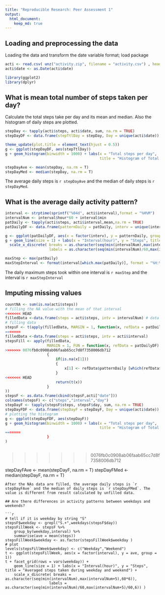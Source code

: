 ```yaml
---
title: "Reproducible Research: Peer Assessment 1"
output: 
  html_document:
    keep_md: true
---
```



## Loading and preprocessing the data
Loading the data and transform the date variable format; load package
```r
acti <- read.csv( unz("activity.zip", filename = "activity.csv") , header = TRUE, sep = ",")
acti$date <- as.Date(acti$date)

library(ggplot2)
library(dplyr)
```
## What is mean total number of steps taken per day?
Calculate the total steps take per day and its mean and median. Also the histogram of daily steps are plotted.
```r
stepDay <- tapply(acti$steps, acti$date, sum, na.rm = TRUE)
stepDayDF <- data.frame(stepTtlDay = stepDay, Day = unique(acti$date))

theme_update(plot.title = element_text(hjust = 0.5))
g <- ggplot(stepDayDF, aes(stepTtlDay))
g + geom_histogram(binwidth = 1000) + labs(x = "Total steps per day", 
                                           title = "Histogram of Total steps taken per day")

stepDayAve <- mean(stepDay, na.rm = T)
stepDayMed <- median(stepDay, na.rm = T)
```
The average daily steps is `r stepDayAve` and the median of daily steps is `r stepDayMed`.

## What is the average daily activity pattern?
```r
interval <- strptime(sprintf("%04d", acti$interval),format = "%H%M")
intervalNum <- interval$hour*60 + interval$min
patDaily <- tapply(acti$steps, acti$interval,mean,na.rm = TRUE)
patDailyDF <- data.frame(patternDaily = patDaily, interv = unique(intervalNum))

g <- ggplot(patDailyDF, aes(x = factor(interv), y = patternDaily, group = 1))
g + geom_line(size = 1) + labs(x = "Interval(hour)", y = "Steps", title = "Daily pattern of activity") +
  scale_x_discrete( breaks = as.character(seq(min(intervalNum),max(intervalNum+5),60*6)),
                    labels = as.character(seq(min(intervalNum)/60,max(intervalNum+5)/60,6)) )

maxStep <- max(patDaily)
maxStepInterval <- format(interval[which.max(patDaily)], format = "%H:%M")
```
The daily maximum steps took within one interval is `r maxStep` and the interval is `r maxStepInterval`

## Imputing missing values
```r
countNA <- sum(is.na(acti$steps))
# filling the NA value with the mean of that interval
<<<<<<< HEAD
filledData <-data.frame(steps = acti$steps, intv = intervalNum) # data to be filled
# filling data
stepsF <- t(apply(filledData, MARGIN = 1, function(x, refData = patDailyDF)
=======
filledData <-data.frame(steps = acti$steps, intv = acti$interval)
stepsFill <- apply(filledData,
                   MARGIN = 1, FUN = function(x, refData = patDailyDF)
>>>>>>> 0076fb0c0908ab06faab65cc7d8f7358006db712
                   {
                       if(is.na(x[1]))
                       {
                           x[1] <- refData$patternDaily [which(refData$interv %in% x[2])]
                       }
<<<<<<< HEAD
                       return(t(x))
                   }
))
stepsF <- as.data.frame(cbind(stepsF,acti["date"]))
colnames(stepsF) <- c("steps","interval","day")
stepDayF <- tapply(stepsF$steps, stepsF$day, sum, na.rm = TRUE)
stepDayFDF <- data.frame(stepDayF = stepDayF, Day = unique(acti$date))
# plotting the histogram
g <- ggplot(stepDayFDF, aes(stepDayF))
g + geom_histogram(binwidth = 1000) + labs(x = "Total steps per day", 
                                           title = "Histogram of Total steps taken per day")
=======
                   }
)



```
>>>>>>> 0076fb0c0908ab06faab65cc7d8f7358006db712

stepDayFAve <- mean(stepDayF, na.rm = T)
stepDayFMed <- median(stepDayF, na.rm = T)
```
After the NAs data are filled, the average daily steps is `r stepDayFAve` and the median of daily steps is `r stepDayFMed`. The value is different from result calculated by unfilled data. 

## Are there differences in activity patterns between weekdays and weekends?

```r
# tell if it is weekday by string "S"
stepsF$weekday <- grepl("S.+",weekdays(stepsF$day))
stepsFillWeek <- stepsF %>%
    group_by(weekday,interval) %>%
    summarise(ave = mean(steps))
stepsFillWeek$weekday <- as.factor(stepsFillWeek$weekday )
# plot
levels(stepsFillWeek$weekday) <- c("Weekday","Weekend")
t <- ggplot(stepsFillWeek, aes(x = factor(interval), y = ave, group = 1))
t + facet_grid(rows = vars(weekday)) +
    geom_line(size = 1) + labs(x = "Interval(hour)", y = "Steps", title = "Averaged steps taken during weekday and weekend") +
    scale_x_discrete( breaks = as.character(seq(min(intervalNum),max(intervalNum+5),60*6)),
                    labels = as.character(seq(min(intervalNum)/60,max(intervalNum+5)/60,6)) )

```

